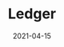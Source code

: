 ---
title: Ledger
tag: MachineFi
status: publish
date: 2021-04-15
slug: Secure your Native IOTX, as well as their ERC20 and BEP20 pegged versions with the most trusted hardware wallet.
logo: /img/Ledger.png
featured_img: https://wp.gcap1.iotex.io/wp-content/uploads/2021/04/ledger-logo.png
website: https://ledger.com
twitter:
telegram:
---